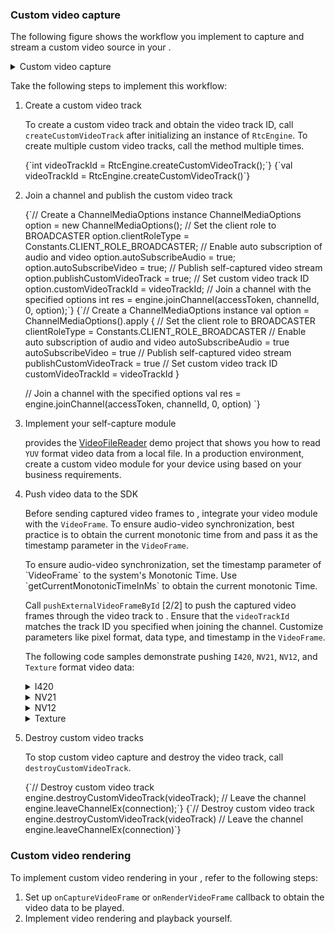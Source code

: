 <PlatformWrapper platform="android">


### Custom video capture

The following figure shows the workflow you implement to capture and stream a custom video source in your <Vpl k="CLIENT"/>.

<details>
<summary>Custom video capture</summary>

![API call sequence](/images/video-sdk/custom-video-capture.svg)
</details>

Take the following steps to implement this workflow:

1. Create a custom video track

   To create a custom video track and obtain the video track ID, call `createCustomVideoTrack` after initializing an instance of `RtcEngine`. To create multiple custom video tracks, call the method multiple times.

   <Tabs groupId="language">
   <TabItem value="java" label="Java">
   <CodeBlock language="java" showLineNumbers>
   {`int videoTrackId = RtcEngine.createCustomVideoTrack();`}
   </CodeBlock>
   </TabItem>

   <TabItem value="kotlin" label="Kotlin" default>
   <CodeBlock language="kotlin" showLineNumbers>
   {`val videoTrackId = RtcEngine.createCustomVideoTrack()`}
   </CodeBlock>
   </TabItem>
   </Tabs>

1. Join a channel and publish the custom video track

   <Tabs groupId="language">
   <TabItem value="java" label="Java">
   <CodeBlock language="java" showLineNumbers>
   {`// Create a ChannelMediaOptions instance
    ChannelMediaOptions option = new ChannelMediaOptions();
    // Set the client role to BROADCASTER
    option.clientRoleType = Constants.CLIENT_ROLE_BROADCASTER;
    // Enable auto subscription of audio and video
    option.autoSubscribeAudio = true;
    option.autoSubscribeVideo = true;
    // Publish self-captured video stream
    option.publishCustomVideoTrack = true;
    // Set custom video track ID
    option.customVideoTrackId = videoTrackId;
    // Join a channel with the specified options
    int res = engine.joinChannel(accessToken, channelId, 0, option);`}
   </CodeBlock>
   </TabItem>

   <TabItem value="kotlin" label="Kotlin" default>
   <CodeBlock language="kotlin" showLineNumbers>
   {`// Create a ChannelMediaOptions instance
   val option = ChannelMediaOptions().apply {
       // Set the client role to BROADCASTER
       clientRoleType = Constants.CLIENT_ROLE_BROADCASTER
       // Enable auto subscription of audio and video
       autoSubscribeAudio = true
       autoSubscribeVideo = true
       // Publish self-captured video stream
       publishCustomVideoTrack = true
       // Set custom video track ID
       customVideoTrackId = videoTrackId
   }

   // Join a channel with the specified options
   val res = engine.joinChannel(accessToken, channelId, 0, option)
   `}
   </CodeBlock>
   </TabItem>
   </Tabs>

1. Implement your self-capture module

    <Vg k= "COMPANY"/> provides the [VideoFileReader](https://github.com/AgoraIO/API-Examples/blob/main/Android/APIExample/app/src/main/java/io/agora/api/example/utils/VideoFileReader.java) demo project that shows you how to read `YUV` format video data from a local file. In a production environment, create a custom video module for your device using <Vg k= "VSDK"/> based on your business requirements.

1. Push video data to the SDK 

    Before sending captured video frames to <Vg k= "VSDK"/>, integrate your video module with the `VideoFrame`. To ensure audio-video synchronization, best practice is to obtain the current monotonic time from <Vg k= "VSDK"/> and pass it as the timestamp parameter in the `VideoFrame`.

    <Admonition type="info" title="Information">
    To ensure audio-video synchronization, set the timestamp parameter of `VideoFrame` to the system's Monotonic Time. Use `getCurrentMonotonicTimeInMs` to obtain the current monotonic Time.
    </Admonition>

    Call `pushExternalVideoFrameById` [2/2] to push the captured video frames through the video track to <Vg k= "VSDK"/>. Ensure that the `videoTrackId` matches the track ID you specified when joining the channel. Customize parameters like pixel format, data type, and timestamp in the `VideoFrame`.

    The following code samples demonstrate pushing `I420`, `NV21`, `NV12`, and `Texture` format video data:
    
   <details>
   <summary>I420</summary>
   <Tabs groupId="language">
   <TabItem value="java" label="Java">
   <CodeBlock language="java" showLineNumbers>
   {`private void pushVideoFrameByI420(int trackId, byte[] yuv, int width, int height) {
      // Create an i420Buffer object and store the original YUV data in the buffer
      JavaI420Buffer i420Buffer = JavaI420Buffer.allocate(width, height);
      i420Buffer.getDataY().put(yuv, 0, i420Buffer.getDataY().limit());
      i420Buffer.getDataU().put(yuv, i420Buffer.getDataY().limit(), i420Buffer.getDataU().limit());
      i420Buffer.getDataV().put(yuv, i420Buffer.getDataY().limit() + i420Buffer.getDataU().limit(), i420Buffer.getDataV().limit());
      // Get the current monotonic time from the SDK
      long currentMonotonicTimeInMs = engine.getCurrentMonotonicTimeInMs();
      // Create a VideoFrame object, passing the I420 video frame to be pushed and the monotonic time of the video frame (in nanoseconds)
      VideoFrame videoFrame = new VideoFrame(i420Buffer, 0, currentMonotonicTimeInMs * 1000000);

      // Push the video frame to the SDK through the video track
      int ret = engine.pushExternalVideoFrameById(videoFrame, trackId);
      // Release the memory resources occupied by the i420Buffer object
      i420Buffer.release();

      if (ret != Constants.ERR_OK) {
         Log.w(TAG, "pushExternalVideoFrame error");
      }
   }`}
   </CodeBlock>
   </TabItem>
      
   <TabItem value="kotlin" label="Kotlin" default>
   <CodeBlock language="kotlin" showLineNumbers>
   {`private fun pushVideoFrameByI420(trackId: Int, yuv: ByteArray, width: Int, height: Int) {
      // Create an i420Buffer object and store the original YUV data in the buffer
      val i420Buffer = JavaI420Buffer.allocate(width, height)
      i420Buffer.getDataY().put(yuv, 0, i420Buffer.getDataY().limit())
      i420Buffer.getDataU().put(yuv, i420Buffer.getDataY().limit(), i420Buffer.getDataU().limit())
      i420Buffer.getDataV().put(yuv, i420Buffer.getDataY().limit() + i420Buffer.getDataU().limit(), i420Buffer.getDataV().limit())
               
      // Get the current monotonic time from the SDK
      val currentMonotonicTimeInMs = engine.getCurrentMonotonicTimeInMs()
            
      // Create a VideoFrame object, passing the I420 video frame to be pushed and the monotonic time of the video frame (in nanoseconds)
      val videoFrame = VideoFrame(i420Buffer, 0, currentMonotonicTimeInMs * 1_000_000)
            
      // Push the video frame to the SDK through the video track
      val ret = engine.pushExternalVideoFrameById(videoFrame, trackId)
            
      // Release the memory resources occupied by the i420Buffer object
      i420Buffer.release()
            
      if (ret != Constants.ERR_OK) {
         Log.w(TAG, "pushExternalVideoFrame error")
      }
   }`}
   </CodeBlock>
   </TabItem>
   </Tabs>
   </details>
      
   <details>
   <summary>NV21</summary>
   <Tabs groupId="language">
   <TabItem value="java" label="Java">
   <CodeBlock language="java" showLineNumbers>
   {`private void pushVideoFrameByNV21(int trackId, byte[] nv21, int width, height) {
      // Create a frameBuffer object and store the original YUV data in the NV21 format buffer
      VideoFrame.Buffer frameBuffer = new NV21Buffer(nv21, width, height, null);

      // Get the current monotonic time from the SDK
      long currentMonotonicTimeInMs = engine.getCurrentMonotonicTimeInMs();
      // Create a VideoFrame object, pass the NV21 video frame to be pushed and the monotonic time of the video frame (in nanoseconds)
      VideoFrame videoFrame = new VideoFrame(frameBuffer, 0, currentMonotonicTimeInMs * 1000000);

      // Push the video frame to the SDK through the video track
      int ret = engine.pushExternalVideoFrameById(videoFrame, trackId);

      if (ret != Constants.ERR_OK) {
         Log.w(TAG, "pushExternalVideoFrame error");
      }
   }`}
   </CodeBlock>
   </TabItem>

   <TabItem value="kotlin" label="Kotlin" default>
   <CodeBlock language="kotlin" showLineNumbers>
   {`private fun pushVideoFrameByNV21(trackId: Int, nv21: ByteArray, width: Int, height: Int) {
      // Create a frameBuffer object and store the original YUV data in the NV21 format buffer
      val frameBuffer: VideoFrame.Buffer = NV21Buffer(nv21, width, height, null)
   
      // Get the current monotonic time from the SDK
      val currentMonotonicTimeInMs = engine.getCurrentMonotonicTimeInMs()
   
      // Create a VideoFrame object, pass the NV21 video frame to be pushed and the monotonic time of the video frame (in nanoseconds)
      val videoFrame = VideoFrame(frameBuffer, 0, currentMonotonicTimeInMs * 1_000_000)
   
      // Push the video frame to the SDK through the video track
      val ret = engine.pushExternalVideoFrameById(videoFrame, trackId)
            
      if (ret != Constants.ERR_OK) {
         Log.w(TAG, "pushExternalVideoFrame error")
      }
   }`}
   </CodeBlock>
   </TabItem>
   </Tabs> 
   </details>
   <details>
      <summary>NV12</summary>

   <Tabs groupId="language">
   <TabItem value="java" label="Java">
   <CodeBlock language="java" showLineNumbers>
   {`private void pushVideoFrameByNV12(int trackId, ByteBuffer nv12, int width, int height) {
      // Create a frameBuffer object and store the original YUV data in the NV12 format buffer
      VideoFrame.Buffer frameBuffer = new NV12Buffer(width, height, width, height, nv12, null);
      // Get the current monotonic time from the SDK
      long currentMonotonicTimeInMs = engine.getCurrentMonotonicTimeInMs();
      // Create a VideoFrame object, pass the NV12 video frame to be pushed and the monotonic time of the video frame (in nanoseconds)
      VideoFrame videoFrame = new VideoFrame(frameBuffer, 0, currentMonotonicTimeInMs * 1000000);
      
      // Push the video frame to the SDK through the video track
      int ret = engine.pushExternalVideoFrameById(videoFrame, trackId);
      if (ret != Constants.ERR_OK) {
            Log.w(TAG, "pushExternalVideoFrame error");
      }
   }`}
   </CodeBlock>
   </TabItem>

   <TabItem value="kotlin" label="Kotlin" default>
   <CodeBlock language="kotlin" showLineNumbers>
   {`private fun pushVideoFrameByNV12(trackId: Int, nv12: ByteBuffer, width: Int, height: Int) {
      // Create a frameBuffer object and store the original YUV data in the NV12 format buffer
      val frameBuffer: VideoFrame.Buffer = NV12Buffer(width, height, width, height, nv12, null)
      // Get the current monotonic time from the SDK
      val currentMonotonicTimeInMs = engine.getCurrentMonotonicTimeInMs()
      // Create a VideoFrame object, pass the NV12 video frame to be pushed and the monotonic time of the video frame (in nanoseconds)
      val videoFrame = VideoFrame(frameBuffer, 0, currentMonotonicTimeInMs * 1_000_000)
      // Push the video frame to the SDK through the video track
      val ret = engine.pushExternalVideoFrameById(videoFrame, trackId)
         
      if (ret != Constants.ERR_OK) {
         Log.w(TAG, "pushExternalVideoFrame error")
      }
   }`}
   </CodeBlock>
   </TabItem>
   </Tabs>
   </details>
   <details>
   <summary>Texture</summary>

   <Tabs groupId="language">
   <TabItem value="java" label="Java">
   <CodeBlock language="java" showLineNumbers>
   {`private void pushVideoFrameByTexture(int trackId, int textureId, VideoFrame.TextureBuffer.Type textureType, int width, int height) {
      // Create a frameBuffer object to store the texture format video frame
      VideoFrame.Buffer frameBuffer = new TextureBuffer(
         EglBaseProvider.getCurrentEglContext(),
         width,
         height,
         textureType,
         textureId,
         new Matrix(),
         null,
         null,
         null
      );
      // Get the current monotonic time from the SDK
      long currentMonotonicTimeInMs = engine.getCurrentMonotonicTimeInMs();
      // Create a VideoFrame object, passing the texture video frame to be pushed and the monotonic time of the video frame (in nanoseconds)
      VideoFrame videoFrame = new VideoFrame(frameBuffer, 0, currentMonotonicTimeInMs * 1000000);
      // Push the video frame to the SDK through the video track
      int ret = engine.pushExternalVideoFrameById(videoFrame, trackId);
      if (ret != Constants.ERR_OK) {
         Log.w(TAG, "pushExternalVideoFrame error");
      }
   }`}
   </CodeBlock>
   </TabItem>

   <TabItem value="kotlin" label="Kotlin" default>
   <CodeBlock language="kotlin" showLineNumbers>
   {`private fun pushVideoFrameByTexture(
         trackId: Int,
         textureId: Int,
         textureType: VideoFrame.TextureBuffer.Type,
         width: Int,
         height: Int
      ) {
      // Create a frameBuffer object to store the texture format video frame
      val frameBuffer: VideoFrame.Buffer = TextureBuffer(
         EglBaseProvider.getCurrentEglContext(),
         width,
         height,
         textureType,
         textureId,
         Matrix(),
         null,
         null,
         null
      )

      // Get the current monotonic time from the SDK
      val currentMonotonicTimeInMs = engine.getCurrentMonotonicTimeInMs()
      // Create a VideoFrame object, passing the texture video frame to be pushed and the monotonic time of the video frame (in nanoseconds)
      val videoFrame = VideoFrame(frameBuffer, 0, currentMonotonicTimeInMs * 1_000_000)
      // Push the video frame to the SDK through the video track
      val ret = engine.pushExternalVideoFrameById(videoFrame, trackId)

      if (ret != Constants.ERR_OK) {
         Log.w(TAG, "pushExternalVideoFrame error")
      }
   }`}
   </CodeBlock>
   </TabItem>
   </Tabs>

   <Admonition type="info" title="Information">
   If the captured custom video format is Texture and remote users experience flickering or distortion in the captured video, it is recommended to first duplicate the video data and then send both the original and duplicated video data back to the <Vg k="VSDK"/>. This helps eliminate anomalies during internal data encoding processes.
   </Admonition>
   </details>

    
5. Destroy custom video tracks

    To stop custom video capture and destroy the video track, call `destroyCustomVideoTrack`. 

   <Tabs groupId="language">
   <TabItem value="java" label="Java">
   <CodeBlock language="java" showLineNumbers>
   {`// Destroy custom video track
   engine.destroyCustomVideoTrack(videoTrack);
   // Leave the channel
   engine.leaveChannelEx(connection);`}
   </CodeBlock>
   </TabItem>

   <TabItem value="kotlin" label="Kotlin" default>
   <CodeBlock language="kotlin" showLineNumbers>
   {`// Destroy custom video track
   engine.destroyCustomVideoTrack(videoTrack)
   // Leave the channel
   engine.leaveChannelEx(connection)`}
   </CodeBlock>
   </TabItem>
   </Tabs>

### Custom video rendering

To implement custom video rendering in your <Vpl k="CLIENT" />, refer to the following steps:

1. Set up `onCaptureVideoFrame` or `onRenderVideoFrame` callback to obtain the video data to be played.
1. Implement video rendering and playback yourself.

</PlatformWrapper>